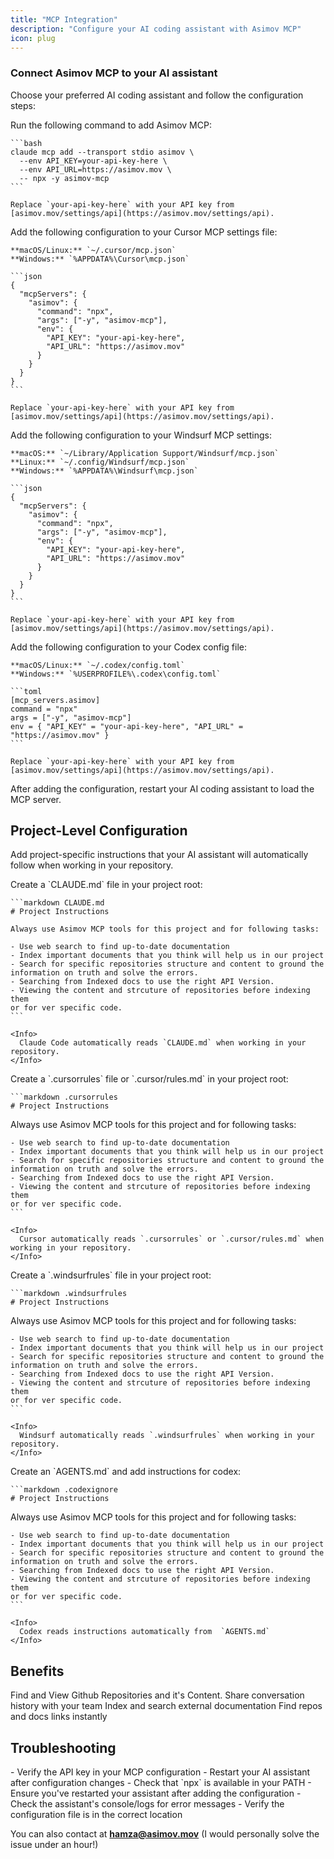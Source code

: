```yaml
---
title: "MCP Integration"
description: "Configure your AI coding assistant with Asimov MCP"
icon: plug
---
```


### Connect Asimov MCP to your AI assistant

Choose your preferred AI coding assistant and follow the configuration steps:

<Tabs>
  <Tab title="Claude Code">
    Run the following command to add Asimov MCP:

    ```bash
    claude mcp add --transport stdio asimov \
      --env API_KEY=your-api-key-here \
      --env API_URL=https://asimov.mov \
      -- npx -y asimov-mcp
    ```

    Replace `your-api-key-here` with your API key from [asimov.mov/settings/api](https://asimov.mov/settings/api).
  </Tab>

  <Tab title="Cursor">
    Add the following configuration to your Cursor MCP settings file:

    **macOS/Linux:** `~/.cursor/mcp.json`
    **Windows:** `%APPDATA%\Cursor\mcp.json`

    ```json
    {
      "mcpServers": {
        "asimov": {
          "command": "npx",
          "args": ["-y", "asimov-mcp"],
          "env": {
            "API_KEY": "your-api-key-here",
            "API_URL": "https://asimov.mov"
          }
        }
      }
    }
    ```

    Replace `your-api-key-here` with your API key from [asimov.mov/settings/api](https://asimov.mov/settings/api).
  </Tab>

  <Tab title="Windsurf">
    Add the following configuration to your Windsurf MCP settings:

    **macOS:** `~/Library/Application Support/Windsurf/mcp.json`
    **Linux:** `~/.config/Windsurf/mcp.json`
    **Windows:** `%APPDATA%\Windsurf\mcp.json`

    ```json
    {
      "mcpServers": {
        "asimov": {
          "command": "npx",
          "args": ["-y", "asimov-mcp"],
          "env": {
            "API_KEY": "your-api-key-here",
            "API_URL": "https://asimov.mov"
          }
        }
      }
    }
    ```

    Replace `your-api-key-here` with your API key from [asimov.mov/settings/api](https://asimov.mov/settings/api).
  </Tab>

  <Tab title="Codex">
    Add the following configuration to your Codex config file:

    **macOS/Linux:** `~/.codex/config.toml`
    **Windows:** `%USERPROFILE%\.codex\config.toml`

    ```toml
    [mcp_servers.asimov]
    command = "npx"
    args = ["-y", "asimov-mcp"]
    env = { "API_KEY" = "your-api-key-here", "API_URL" = "https://asimov.mov" }
    ```

    Replace `your-api-key-here` with your API key from [asimov.mov/settings/api](https://asimov.mov/settings/api).
  </Tab>
</Tabs>

<Info>
  After adding the configuration, restart your AI coding assistant to load the MCP server.
</Info>

## Project-Level Configuration

Add project-specific instructions that your AI assistant will automatically follow when working in your repository.

<Tabs>
  <Tab title="Claude Code">
    Create a `CLAUDE.md` file in your project root:

    ```markdown CLAUDE.md
    # Project Instructions

    Always use Asimov MCP tools for this project and for following tasks:

    - Use web search to find up-to-date documentation
    - Index important documents that you think will help us in our project
    - Search for specific repositories structure and content to ground the 
    information on truth and solve the errors.
    - Searching from Indexed docs to use the right API Version.
    - Viewing the content and strcuture of repositories before indexing them 
    or for ver specific code.
    ```

    <Info>
      Claude Code automatically reads `CLAUDE.md` when working in your repository.
    </Info>
  </Tab>

  <Tab title="Cursor">
    Create a `.cursorrules` file or `.cursor/rules.md` in your project root:

    ```markdown .cursorrules
    # Project Instructions

  Always use Asimov MCP tools for this project and for following tasks:

    - Use web search to find up-to-date documentation
    - Index important documents that you think will help us in our project
    - Search for specific repositories structure and content to ground the 
    information on truth and solve the errors.
    - Searching from Indexed docs to use the right API Version.
    - Viewing the content and strcuture of repositories before indexing them 
    or for ver specific code.
    ```

    <Info>
      Cursor automatically reads `.cursorrules` or `.cursor/rules.md` when working in your repository.
    </Info>
  </Tab>

  <Tab title="Windsurf">
    Create a `.windsurfrules` file in your project root:

    ```markdown .windsurfrules
    # Project Instructions

   Always use Asimov MCP tools for this project and for following tasks:

    - Use web search to find up-to-date documentation
    - Index important documents that you think will help us in our project
    - Search for specific repositories structure and content to ground the 
    information on truth and solve the errors.
    - Searching from Indexed docs to use the right API Version.
    - Viewing the content and strcuture of repositories before indexing them 
    or for ver specific code.
    ```

    <Info>
      Windsurf automatically reads `.windsurfrules` when working in your repository.
    </Info>
  </Tab>

  <Tab title="Codex">
    Create an `AGENTS.md` and add instructions for codex:

    ```markdown .codexignore
    # Project Instructions

  Always use Asimov MCP tools for this project and for following tasks:

    - Use web search to find up-to-date documentation
    - Index important documents that you think will help us in our project
    - Search for specific repositories structure and content to ground the 
    information on truth and solve the errors.
    - Searching from Indexed docs to use the right API Version.
    - Viewing the content and strcuture of repositories before indexing them 
    or for ver specific code.
    ```

    <Info>
      Codex reads instructions automatically from  `AGENTS.md`
    </Info>
  </Tab>
</Tabs>



## Benefits

<CardGroup cols={2}>
  <Card title="Repositories" icon="github">
   Find and View Github Repositories and it's Content.
  </Card>
  <Card title="Context" icon="messages">
    Share conversation history with your team
  </Card>
  <Card title="Sources" icon="book">
    Index and search external documentation
  </Card>
  <Card title="Web Search" icon="globe">
    Find repos and docs links instantly
  </Card>
</CardGroup>

## Troubleshooting

<AccordionGroup>
<Accordion title="MCP server not connecting">
  - Verify the API key in your MCP configuration
  - Restart your AI assistant after configuration changes
  - Check that `npx` is available in your PATH
</Accordion>

<Accordion title="Tools not appearing">
  - Ensure you've restarted your assistant after adding the configuration
  - Check the assistant's console/logs for error messages
  - Verify the configuration file is in the correct location
</Accordion>
</AccordionGroup>

You can also contact at **hamza@asimov.mov** 
(I would personally solve the issue under an hour!)
